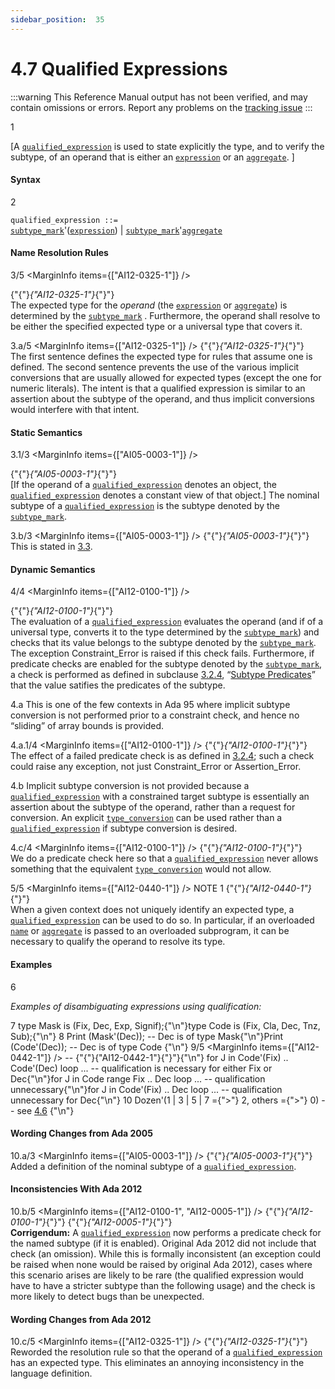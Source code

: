 ```yaml
---
sidebar_position:  35
---
```


# 4.7 Qualified Expressions

:::warning
This Reference Manual output has not been verified,
and may contain omissions or errors.
Report any problems on the [tracking issue](https://github.com/ada-lang-io/ada-lang-io/issues/20)
:::


<MarginText>1</MarginText>
<p>[A <code><a href="../AA-4/AA-4.7#S0163">qualified_expression</a></code> is used to state explicitly the type, and to verify the subtype, of an operand that is either an <code><a href="../AA-4/AA-4.4#S0132">expression</a></code> or an <code><a href="../AA-4/AA-4.3#S0106">aggregate</a></code>. ]<br /></p>


#### Syntax

<MarginText>2</MarginText>

<CodeBlock>
<code>qualified_expression</code><a id="S0163"></a><code> ::= </code><br />   <code><a href="../AA-3/AA-3.2#S0028">subtype_mark</a></code>'(<code><a href="../AA-4/AA-4.4#S0132">expression</a></code>) | <code><a href="../AA-3/AA-3.2#S0028">subtype_mark</a></code>'<code><a href="../AA-4/AA-4.3#S0106">aggregate</a></code><br />

</CodeBlock>

#### Name Resolution Rules

<MarginText>3/5</MarginText>
<MarginInfo items={["AI12-0325-1"]} />
<p>{"{"}<em>{"AI12-0325-1"}</em>{"}"} <br />The expected type for the <em>operand</em> (the <code><a href="../AA-4/AA-4.4#S0132">expression</a></code> or <code><a href="../AA-4/AA-4.3#S0106">aggregate</a></code>) is  determined by the <code><a href="../AA-3/AA-3.2#S0028">subtype_mark</a></code> . Furthermore, the operand shall resolve to be either the specified expected type or a universal type that covers it. <br /></p>

<MarginText>3.a/5</MarginText>
<MarginInfo items={["AI12-0325-1"]} />
<Admonition type="aarm" aarm="reason" title="Reason: ">
<strong></strong>{"{"}<em>{"AI12-0325-1"}</em>{"}"} <br />The first sentence defines the expected type for rules that assume one is defined. The second sentence prevents the use of the various implicit conversions that are usually allowed for expected types (except the one for numeric literals). The intent is that a qualified expression is similar to an assertion about the subtype of the operand, and thus implicit conversions would interfere with that intent. <br /></Admonition>


#### Static Semantics

<MarginText>3.1/3</MarginText>
<MarginInfo items={["AI05-0003-1"]} />
<p>{"{"}<em>{"AI05-0003-1"}</em>{"}"} <br />[If the operand of a <code><a href="../AA-4/AA-4.7#S0163">qualified_expression</a></code> denotes an object, the <code><a href="../AA-4/AA-4.7#S0163">qualified_expression</a></code> denotes a constant view of that object.] The nominal subtype of a <code><a href="../AA-4/AA-4.7#S0163">qualified_expression</a></code> is the subtype denoted by the <code><a href="../AA-3/AA-3.2#S0028">subtype_mark</a></code>. <br /></p>

<MarginText>3.b/3</MarginText>
<MarginInfo items={["AI05-0003-1"]} />
<Admonition type="aarm" aarm="proof" title="Proof: ">
<strong></strong>{"{"}<em>{"AI05-0003-1"}</em>{"}"} <br />This is stated in <a href="../AA-3/AA-3.3">3.3</a>. <br /></Admonition>


#### Dynamic Semantics

<MarginText>4/4</MarginText>
<MarginInfo items={["AI12-0100-1"]} />
<p>{"{"}<em>{"AI12-0100-1"}</em>{"}"} <br />The evaluation of a <code><a href="../AA-4/AA-4.7#S0163">qualified_expression</a></code> evaluates the operand (and if of a universal type, converts it to the type determined by the <code><a href="../AA-3/AA-3.2#S0028">subtype_mark</a></code>) and checks that its value belongs to the subtype denoted by the <code><a href="../AA-3/AA-3.2#S0028">subtype_mark</a></code>. The exception Constraint_Error is raised if this check fails. Furthermore, if predicate checks are enabled for the subtype denoted by the <code><a href="../AA-3/AA-3.2#S0028">subtype_mark</a></code>, a check is performed as defined in subclause <a href="../AA-3/AA-3.2#Subclause_3.2.4">3.2.4</a>, &ldquo;<a href="../AA-3/AA-3.2#Subclause_3.2.4">Subtype Predicates</a>&rdquo; that the value satifies the predicates of the subtype. <br /></p>

<MarginText>4.a</MarginText>
<Admonition type="aarm" aarm="ramification" title="Ramification: ">
<strong></strong>This is one of the few contexts in Ada 95 where implicit subtype conversion is not performed prior to a constraint check, and hence no &ldquo;sliding&rdquo; of array bounds is provided.<br /></Admonition>

<MarginText>4.a.1/4</MarginText>
<MarginInfo items={["AI12-0100-1"]} />
<Admonition type="aarm" aarm="note" title="Note: ">
{"{"}<em>{"AI12-0100-1"}</em>{"}"} <br />The effect of a failed predicate check is as defined in <a href="../AA-3/AA-3.2#Subclause_3.2.4">3.2.4</a>; such a check could raise any exception, not just Constraint_Error or Assertion_Error. <br /></Admonition>

<MarginText>4.b</MarginText>
<Admonition type="aarm" aarm="reason" title="Reason: ">
<strong></strong>Implicit subtype conversion is not provided because a <code><a href="../AA-4/AA-4.7#S0163">qualified_expression</a></code> with a constrained target subtype is essentially an assertion about the subtype of the operand, rather than a request for conversion. An explicit <code><a href="../AA-4/AA-4.6#S0162">type_conversion</a></code> can be used rather than a <code><a href="../AA-4/AA-4.7#S0163">qualified_expression</a></code> if subtype conversion is desired.<br /></Admonition>

<MarginText>4.c/4</MarginText>
<MarginInfo items={["AI12-0100-1"]} />
<Admonition type="aarm" aarm="note" title="Note: ">
{"{"}<em>{"AI12-0100-1"}</em>{"}"} <br />We do a predicate check here so that a <code><a href="../AA-4/AA-4.7#S0163">qualified_expression</a></code> never allows something that the equivalent <code><a href="../AA-4/AA-4.6#S0162">type_conversion</a></code> would not allow. <br /></Admonition>

<MarginText>5/5</MarginText>
<MarginInfo items={["AI12-0440-1"]} />
<Admonition type="aarm" aarm="note" title="Note: ">
NOTE 1   {"{"}<em>{"AI12-0440-1"}</em>{"}"} <br />When a given context does not uniquely identify an expected type, a <code><a href="../AA-4/AA-4.7#S0163">qualified_expression</a></code> can be used to do so. In particular, if an overloaded <code><a href="../AA-4/AA-4.1#S0091">name</a></code> or <code><a href="../AA-4/AA-4.3#S0106">aggregate</a></code> is passed to an overloaded subprogram, it can  be necessary to qualify the operand to resolve its type. <br /></Admonition>


#### Examples

<MarginText>6</MarginText>
<p><em>Examples of disambiguating expressions using qualification:</em> <br /></p>

<MarginText>7</MarginText>
<CodeBlock language="ada">
type Mask is (Fix, Dec, Exp, Signif);{"\n"}type Code is (Fix, Cla, Dec, Tnz, Sub);{"\n"}
<MarginText>8</MarginText>
Print (Mask'(Dec));  --  Dec is of type Mask{"\n"}Print (Code'(Dec));  --  Dec is of type Code {"\n"}
<MarginText>9/5</MarginText>
<MarginInfo items={["AI12-0442-1"]} />
--  {"{"}{"AI12-0442-1"}{"}"}{"\n"} for J in Code'(Fix) .. Code'(Dec) loop ... -- qualification is necessary  for either Fix or Dec{"\n"}for J in Code range Fix .. Dec loop ...    -- qualification unnecessary{"\n"}for J in Code'(Fix) .. Dec loop ...        -- qualification unnecessary for Dec{"\n"}
<MarginText>10</MarginText>
Dozen'(1 | 3 | 5 | 7 ={">"} 2, others ={">"} 0) -- see <a href="../AA-4/AA-4.6">4.6</a> {"\n"}

</CodeBlock>

#### Wording Changes from Ada 2005

<MarginText>10.a/3</MarginText>
<MarginInfo items={["AI05-0003-1"]} />
<Admonition type="aarm" aarm="note" title="Note: ">
{"{"}<em>{"AI05-0003-1"}</em>{"}"} <br />Added a definition of the nominal subtype of a <code><a href="../AA-4/AA-4.7#S0163">qualified_expression</a></code>. <br /></Admonition>


#### Inconsistencies With Ada 2012

<MarginText>10.b/5</MarginText>
<MarginInfo items={["AI12-0100-1", "AI12-0005-1"]} />
<Admonition type="aarm" aarm="note" title="Note: ">
{"{"}<em>{"AI12-0100-1"}</em>{"}"} {"{"}<em>{"AI12-0005-1"}</em>{"}"} <strong><br />Corrigendum:</strong> A <code><a href="../AA-4/AA-4.7#S0163">qualified_expression</a></code> now performs a predicate check for the named subtype (if it is enabled). Original Ada 2012 did not include that check (an omission). While this is formally inconsistent (an exception could be raised when none would be raised by original Ada 2012), cases where  this scenario arises  are likely to be rare (the qualified expression would have to have a stricter subtype than the following usage) and the check is more likely to detect bugs than be unexpected. <br /></Admonition>


#### Wording Changes from Ada 2012

<MarginText>10.c/5</MarginText>
<MarginInfo items={["AI12-0325-1"]} />
<Admonition type="aarm" aarm="note" title="Note: ">
{"{"}<em>{"AI12-0325-1"}</em>{"}"} <br />Reworded the resolution rule so that the operand of a <code><a href="../AA-4/AA-4.7#S0163">qualified_expression</a></code> has an expected type. This eliminates an annoying inconsistency in the language definition. <br /></Admonition>

